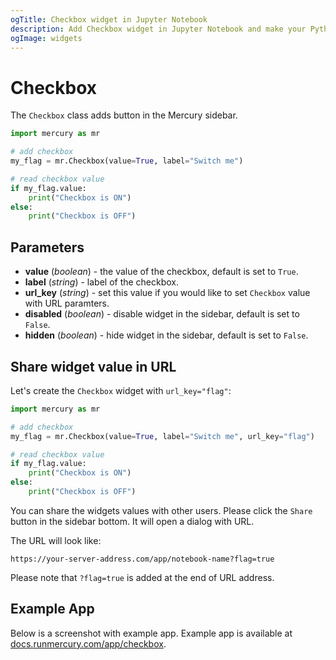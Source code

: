 ```yaml
---
ogTitle: Checkbox widget in Jupyter Notebook
description: Add Checkbox widget in Jupyter Notebook and make your Python notebook interactive.
ogImage: widgets
---
```



# Checkbox

The `Checkbox` class adds button in the Mercury sidebar.

```python
import mercury as mr

# add checkbox
my_flag = mr.Checkbox(value=True, label="Switch me")

# read checkbox value
if my_flag.value:
    print("Checkbox is ON")
else:
    print("Checkbox is OFF")
```

## Parameters

- **value** (_boolean_) - the value of the checkbox, default is set to `True`.
- **label** (_string_) - label of the checkbox.
- **url_key** (_string_) - set this value if you would like to set `Checkbox` value with URL paramters.
- **disabled** (_boolean_) - disable widget in the sidebar, default is set to `False`.
- **hidden** (_boolean_) - hide widget in the sidebar, default is set to `False`.

## Share widget value in URL

Let's create the `Checkbox` widget with `url_key="flag"`:

```python
import mercury as mr

# add checkbox
my_flag = mr.Checkbox(value=True, label="Switch me", url_key="flag")

# read checkbox value
if my_flag.value:
    print("Checkbox is ON")
else:
    print("Checkbox is OFF")
```

You can share the widgets values with other users. Please click the `Share` button in the sidebar bottom. It will open a dialog with URL.

The URL will look like:

```
https://your-server-address.com/app/notebook-name?flag=true
```

Please note that `?flag=true` is added at the end of URL address.

## Example App

Below is a screenshot with example app. Example app is available at [docs.runmercury.com/app/checkbox](https://docs.runmercury.com/app/checkbox).

<Screenshot src={exampleAppPng} alt="App with checkbox widget" />


  